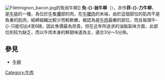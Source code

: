 {{NoteTA
|T=zh:免翁牛柳;zh-hk:免翁牛柳;zh-tw:菲力牛排;zh-cn:菲力牛排
|1=zh:免翁牛柳;zh-hk:免翁牛柳;zh-tw:菲力牛排;zh-cn:菲力牛排
|2=zh:牛排;zh-hk:牛扒;zh-tw:牛排;zh-cn:牛排
|3=zh:牛腰肉;zh-hans:牛柳;zh-hk:牛柳;zh-tw:牛腰肉
}}
{{Infobox food
|name=
|image=Filmin.png
|caption=
|type=牛柳、{{tsl|en|cut of beef|牛肉部位}}
|no_recipes=y
|no_commons=y
}}
[[File:Filetmignon_bacon.jpg|thumb]]的免翁牛柳]]
'''免-{}-翁牛柳'''（{{lang-fr|Filet mignon}}），亦作'''菲-{}-力牛柳'''，是[[牛排|牛排]]的一種，為位於[[牛|牛]]隻[[腰|腰]]部的肉，在[[牛柳|牛腰肉]]的末端，由於這個部位的肌肉不是負重的肌肉，結締組織比較少而較軟嫩，被認為是[[牛肉|牛肉]]最嫩的部位，而且每頭牛-{}-只能切出4至6磅，因此售價最為昂貴。但在近年所追求的油脂氣味方面，此部位則较为缺乏，而以牛肉本身的鮮甜味道為主，適合3分～5分熟。

==參見==
*[[牛柳|牛柳]]

{{food-stub}}

[[Category:牛肉|Category:牛肉]]